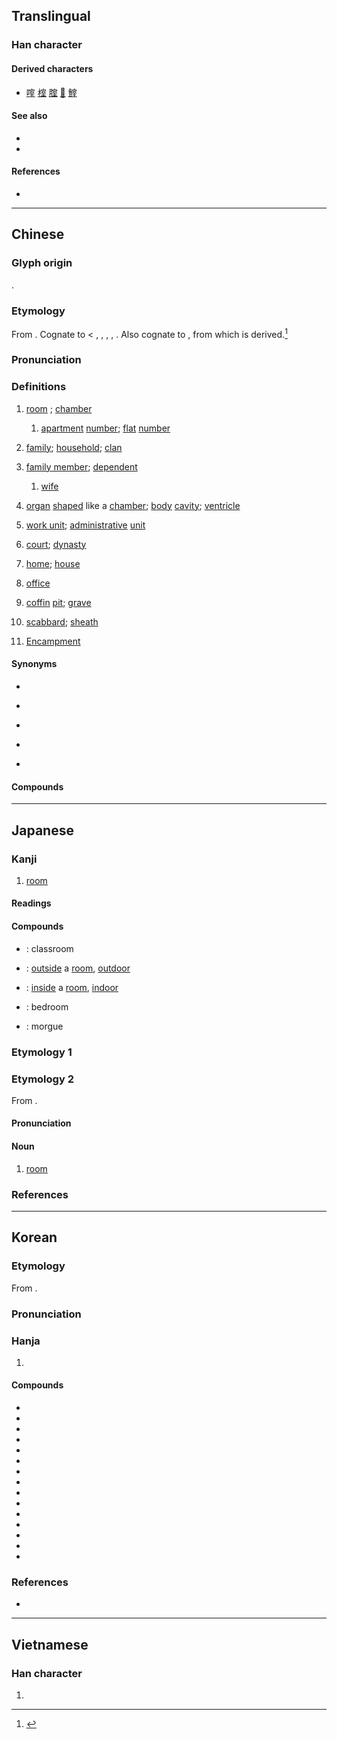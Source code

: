 {{character info}}
==Translingual==
{{stroke order|strokes=9}}

===Han character===
{{Han char|rn=40|rad=宀|as=06|sn=9|four=30104|canj=JMIG|ids=⿱宀至}}

====Derived characters====
* [[㗌]] [[榁]] [[腟]] [[𩋡]] [[鰘]]

====See also====
* {{l|mul|房}}
* {{l|mul|屋}}

====References====
* {{Han ref|kx=0285.020|dkj=07136|dj=0563.040|hdz=20925.030|uh=5BA4|ud=23460|bh=ABC7|bd=43975}}

----

==Chinese==
{{zh-forms}}

===Glyph origin===
{{Han etym}}
{{Han compound|宀|至|ls=psc|c1=s|c2=p|t1=roof}}.

===Etymology===
From {{inh|zh|sit-pro|*k-li(s)}}. Cognate to {{cog|bo|གཞིས}} < {{m|bo|གལྱི||ground, foundation, cause; residence, abode}}, {{m|bo|ས་གཞི||earth {{gloss|opposite to sky}}}}, {{m|bo|གཞིས||native place}}, {{m|bo|ཡུལ་གཞིས||house, estate, property}}, {{m|bo|གཞིས་[[སྒྲིལ|སྒྲིལ་བ]]||to move, to change one's abode}}. Also cognate to {{cog|tbq-pro|*mliy}}, from which {{cog|my|မြေ||earth, soil}} is derived.<ref>{{Cite book|last=Schuessler|first=Axel|year=2007|title=ABC Etymological Dictionary of Old Chinese|url=https://books.google.co.jp/books?id=nIvqAC7FNBQC&pg=PA466&dq=mre+earth&hl=en&sa=X&ved=2ahUKEwiHue2i6I7sAhXCFogKHS-sCXMQ6AEwA3oECAQQAg#v=onepage&q=mre%20earth&f=false|location=Honolulu|publisher=University of Hawaiʻi Press|page=466}}</ref>

===Pronunciation===
{{zh-pron
|m=室
|m-s=
|c=sat1
|c-t=
|g=
|h=pfs=sṳt
|j=seh4
|mb=sĭ
|md=sék
|mn=xm,zz,tw:sek/qz:siak/xm,qz,zz:sit
|mn_note=sek/siak - vernacular; sit - literary
|mn-t=sig4
|w=4seq
|x=
|mc=y
|oc=y
|cat=n,pn
}}

===Definitions===
{{zh-hanzi}}

# {{lb|zh|literary|or in compounds}} [[room]] {{gl|in a building or house}}; [[chamber]]
## {{lb|zh|specifically in addresses}} [[apartment]] [[number]]; [[flat]] [[number]]
# {{lb|zh|literary|or in compounds}} [[family]]; [[household]]; [[clan]]
# {{lb|zh|literary|or in compounds}} [[family member]]; [[dependent]]
## {{lb|zh|specifically|literary|or in compounds}} [[wife]]
# {{lb|zh|literary|or in compounds}} [[organ]] {{gl|part of an organism}} [[shape]]d like a [[chamber]]; [[body]] [[cavity]]; [[ventricle]]
# {{lb|zh|literary|or in compounds}} [[work unit]]; [[administrative]] [[unit]]
# {{lb|zh|literary|or in compounds}} [[court]]; [[dynasty]]
# {{lb|zh|literary|or in compounds}} [[home]]; [[house]]
# {{lb|zh|literary|or in compounds}} [[office]]
# {{lb|zh|literary|or in compounds}} [[coffin]] [[pit]]; [[grave]]
# {{lb|zh|literary|or in compounds}} [[scabbard]]; [[sheath]]
# {{lb|zh|astronomy}} [[Encampment]] {{gl|a [[Chinese]] [[constellation]] near [[Pegasus]]}}

====Synonyms====
* {{s|room}}
{{zh-syn-saurus|房間}}
* {{s|family}}
{{zh-syn-saurus|家庭}}
* {{s|family member}}
{{zh-syn-saurus|家庭成員}}
* {{s|coffin pit}}
{{zh-syn-saurus|墓穴}}
* {{s|scabbard}} {{zh-l|鞘}}

====Compounds====
{{zh-der|室友|室宿|丈室|下室|不侮暗室|不安其室|不安於室|不欺暗室|乃心王室|京室|休息室|修置產室|候機室|候診室|候車室|偏室|側室|傳達室|先室|入室|入室升堂|入室弟子|入室操戈|內室|公室|冰室|冷藏室|別室|副室|副控室|十室九空|升堂入室|右心室|同室|同室操戈|周室|圖書室|在室|在室女|地下室|堊室|墓室|壯室之秋|夜室|夾室|女室|妻室|媽媽教室|嬰兒室|宗室|宜室宜家|宣室|宣室志|室人|室內|室內植物|室內樂|室內設計|室外|室女|室如懸磬|室家|室廬|室怒市色|室溫|室邇人遐|室邇人遠|宮室|家室|密室|富室|寢室|實驗室|居室|工作室|左心室|巨室|帝室|幔室|庶室|引狼入室|待產室|心室|恢復室|悍室|憩室|手術室|拔萃書室|授室|掘室求鼠|控制室|操戈入室|攝影室|放映室|教室|敦煌石室|斗室|斗室生輝|旋室|暗室|暗室不欺|暗室可欺|暗室私心|暗室虧心|暗室逢燈|暴室|曆室|曲室|更衣室|會客室|會議室|有室|檔案室|次室|正室|氣泡室|浴室|清室|溫室|溫室效應|滿室|無塵室|無菌室|無響室|爨室|玄室|王室|瑤臺瓊室|璇室|男室女家|畫室|當室|登堂入室|登機室|皇室|盈室|盤瓠石室|盥洗室|石室|石室金匱|研究室|禁閉室|禪室|私室|窟室|立室|築室|築室反耕|築室道謀|簉室|糞壤窟室|素室|網室|綺室|編輯室|繼室|續室|翼室|聊天室|臥室|芝蘭之室|茅室土階|茶室|蓬室居|藏室史|蘭室|蘭臺石室|蘭芷之室|處室|虛室|虛室生白|蠶室|衢室之問|記室|試驗室|調度室|調理室|請室|貯藏室|貳室|起居室|辦公室|郟室|金匱石室|錄音室|閱覽室|闢室|陋室|陋室銘|陰室|陳蕃一室|隔音室|靜室|髓室|鬼瞰其室|鼓室|退室|毒氣室|桌球室}}

{{zh-cat|Elementary|Rooms|Buildings}}

----

==Japanese==

===Kanji===
{{ja-kanji|grade=2|rs=宀06}}

# [[room]]

====Readings====
{{ja-readings
|goon=しち
|kanon=しつ
|kun=むろ-, へや-
}}

====Compounds====
{{der-top|Compounds}}
* {{ja-r|教%室|きょう%しつ}}: classroom
* {{ja-r|室外|しつがい}}: [[outside]] a [[room]], [[outdoor]]
* {{ja-r|室内|しつない}}: [[inside]] a [[room]], [[indoor]]
* {{ja-r|寝室|しんしつ}}: bedroom
* {{ja-r|霊安室|れいあんしつ}}: morgue
{{der-bottom}}

===Etymology 1===
{{ja-kanjitab|むろ|yomi=k}}
{{ja-see|むろ}}

===Etymology 2===
{{ja-kanjitab|しつ|yomi=o}}
From {{der|ja|ltc|-}} {{ltc-l|室}}.

====Pronunciation====
{{ja-pron|yomi=kanon|しつ|acc=2|acc_ref=DJR}}

====Noun====
{{ja-noun|しつ}}

# [[room]]

===References===
<references/>

----

==Korean==

===Etymology===
From {{der|ko|ltc|sort=실|-}} {{ltc-l|室}}. 

{{collapse|
* {{hanja-dongguk|시ᇙ〮|sílq}}
* {{hanja-hunmong|실〮|síl|宮宅|hun=집 실〮}}
* {{hanja-sinjeung|&nbsp;실|sil|hun=안집 실}}
|Historical readings
|bg=#FFFFFF}}

===Pronunciation===
{{ko-hanja-pron|실}}

===Hanja===
{{ko-hanja-search}}
{{ko-hanja|집|실}}

# {{hanja form of|실|[[room]]}}

====Compounds====
{{der-top3|Compounds}}
* {{ko-l|실내|室內}}
* {{ko-l|교실|敎室}}
* {{ko-l|객실|客室}}
* {{ko-l|거실|居室}}
* {{ko-l|별실|別室}}
* {{ko-l|침실|寢室}}
* {{ko-l|암실|暗室}}
* {{ko-l|정실|正室}}
* {{ko-l|측실|側室}}
* {{ko-l|내실|內室}}
* {{ko-l|석실|石室}}
* {{ko-l|빙실|氷室}}
* {{ko-l|황실|皇室}}
* {{ko-l|왕실|王室}}
* {{ko-l|사무실|事務室}}
{{der-bottom}}

===References===
* {{R:hanjadoc|2541}}

----

==Vietnamese==

===Han character===
{{vi-readings|reading=thất|rs=宀06}}

# {{rfdef|vi|sort=宀06}}